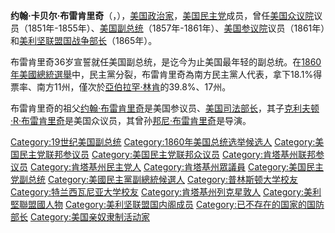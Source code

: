 {{Infobox Officeholder
| image=John C Breckinridge-04775-restored.jpg
| order= 第14任
| office= 美国副总统
| term_start=1857年3月4日
| term_end=1861年3月4日
| president=[[詹姆斯·布坎南|詹姆斯·布坎南]]
| predecessor=[[威廉·鲁福斯·金|威廉·鲁福斯·金]]
| successor=[[汉尼巴尔·哈姆林|汉尼巴尔·哈姆林]]
| jr/sr2=美国参议院议员
| state2=[[肯塔基州|肯塔基州]]
| term_start2=1861年3月4日
| term_end2=1861年12月4日
| predecessor2=[[约翰·J·克里滕登|约翰·J·克里滕登]]
| successor2=[[加勒特·戴维斯|加勒特·戴维斯]]
| order3=5
| office3= 美利坚联盟国战争部长
| term_start3=1865年2月6日
| term_end3=1865年5月10日
| president3=[[杰斐逊·戴维斯|杰斐逊·戴维斯]]
| predecessor3=[[詹姆斯·塞登|詹姆斯·塞登]]
| successor3=末任
| state4=肯塔基州
| district4=第8
| term_start4=1851年3月4日
| term_end4=1855年3月3日
| predecessor4=[[查尔斯·S·莫尔黑德|查尔斯·S·莫尔黑德]]
| successor4=[[亚历山大·马歇尔|亚历山大·马歇尔]]
| birth_date={{birth date|1821|1|16|mf=y}}
| birth_place=美国肯塔基州[[列克星敦_(肯塔基州)|列克星敦]]
| death_date={{death date and age|mf=yes|1875|05|17|1821|01|16}} 
| death_place=美国肯塔基州列克星敦
| spouse=Mary Cyrene Burch Breckinridge
| party={{UDP}}
| alma_mater=[[普林斯顿大学|普林斯顿大学]]<br />[[特兰西瓦尼亚大学|特兰西瓦尼亚大学]]
| branch=肯塔基志愿军<br />[[美利坚联盟国|美利坚联盟国]]军
| rank=[[少将|少将]]
| battles=[[美墨战争|美墨战争]]<br />[[美国内战|美国内战]]
| signature=BreckinridgeSignature.svg
}}
'''约翰·卡贝尔·布雷肯里奇'''（{{lang-en|John Cabell Breckinridge}}，{{bd|1821年|1月16日|1875年|5月17日}}），[[美国|美国]][[政治家|政治家]]，[[美国民主党|美国民主党]]成员，曾任[[美国众议院|美国众议院]]议员（1851年-1855年）、[[美国副总统|美国副总统]]（1857年-1861年）、[[美国参议院|美国参议院]]议员（1861年）和[[美利坚联盟国战争部长|美利坚联盟国战争部长]]（1865年）。

布雷肯里奇36岁宣誓就任美国副总统，是讫今为止美国最年轻的副总统。在[[1860年美國總統選舉|1860年美國總統選舉]]中，民主黨分裂，布雷肯里奇為南方民主黨人代表，拿下18.1%得票率、南方11州，僅次於[[亞伯拉罕·林肯|亞伯拉罕·林肯]]的39.8%、17州。

布雷肯里奇的祖父[[约翰·布雷肯里奇|约翰·布雷肯里奇]]是美国参议员、[[美国司法部长|美国司法部长]]，其子[[克利夫顿·R·布雷肯里奇|克利夫顿·R·布雷肯里奇]]是美国众议员，其曾孙[[邦尼·布雷肯里奇|邦尼·布雷肯里奇]]是导演。
{{start box}}
{{succession box|[[詹姆斯·塞登|詹姆斯·塞登]]|末任|[[美利坚联盟国战争部长|美利坚联盟国战争部长]]|1865年}}
{{succession box|[[威廉·R·金|威廉·R·金]]|[[汉尼巴尔·哈姆林|汉尼巴尔·哈姆林]]|[[美国副总统|美国副总统]]|1857年 - 1861年}}
{{end box}}
{{美国副总统}}
{{肯塔基州联邦参议员}}
{{傑佛遜·戴維斯內閣}}
{{James Buchanan cabinet}}
{{Democratic Party}}
{{Authority control}}

{{DEFAULTSORT:Breckinridge, John C.}}
[[Category:19世纪美国副总统|Category:19世纪美国副总统]]
[[Category:1860年美国总统选举候选人|Category:1860年美国总统选举候选人]]
[[Category:美国民主党联邦参议员|Category:美国民主党联邦参议员]]
[[Category:美国民主党联邦众议员|Category:美国民主党联邦众议员]]
[[Category:肯塔基州联邦参议员|Category:肯塔基州联邦参议员]]
[[Category:肯塔基州民主党人|Category:肯塔基州民主党人]]
[[Category:肯塔基州眾議員|Category:肯塔基州眾議員]]
[[Category:美国民主党副总统|Category:美国民主党副总统]]
[[Category:美國民主黨副總統候選人|Category:美國民主黨副總統候選人]]
[[Category:普林斯顿大学校友|Category:普林斯顿大学校友]]
[[Category:特兰西瓦尼亚大学校友|Category:特兰西瓦尼亚大学校友]]
[[Category:肯塔基州列克星敦人|Category:肯塔基州列克星敦人]]
[[Category:美利堅聯盟國人物|Category:美利堅聯盟國人物]]
[[Category:美利坚联盟国内阁成员|Category:美利坚联盟国内阁成员]]
[[Category:已不存在的国家的国防部长|Category:已不存在的国家的国防部长]]
[[Category:美国亲奴隶制活动家|Category:美国亲奴隶制活动家]]